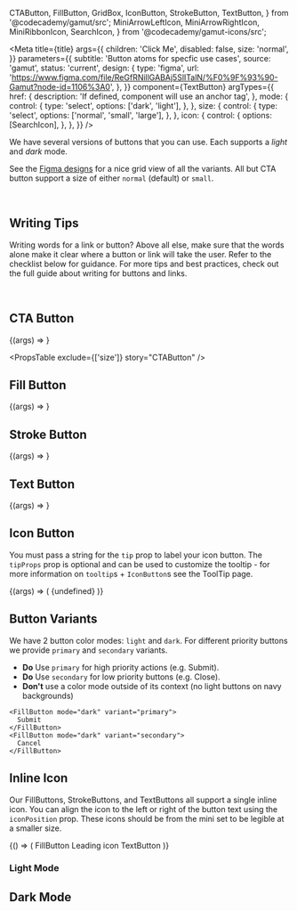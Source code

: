   CTAButton,
  FillButton,
  GridBox,
  IconButton,
  StrokeButton,
  TextButton,
} from '@codecademy/gamut/src';
  MiniArrowLeftIcon,
  MiniArrowRightIcon,
  MiniRibbonIcon,
  SearchIcon,
} from '@codecademy/gamut-icons/src';



<Meta
  title={title}
  args={{
    children: 'Click Me',
    disabled: false,
    size: 'normal',
  }}
  parameters={{
    subtitle: 'Button atoms for specfic use cases',
    source: 'gamut',
    status: 'current',
    design: {
      type: 'figma',
      url:
        'https://www.figma.com/file/ReGfRNillGABAj5SlITalN/%F0%9F%93%90-Gamut?node-id=1106%3A0',
    },
  }}
  component={TextButton}
  argTypes={{
    href: {
      description: 'If defined, component will use an anchor tag',
    },
    mode: {
      control: {
        type: 'select',
        options: ['dark', 'light'],
      },
    },
    size: {
      control: {
        type: 'select',
        options: ['normal', 'small', 'large'],
      },
    },
    icon: {
      control: {
        options: [SearchIcon],
      },
    },
  }}
/>

We have several versions of buttons that you can use.
Each supports a _light_ and _dark_ mode.

See the [Figma designs](https://www.figma.com/file/ReGfRNillGABAj5SlITalN/%F0%9F%93%90-Gamut?node-id=1106%3A0) for a nice grid view of all the variants.
All but CTA button support a size of either `normal` (default) or `small`.

<br />

## Writing Tips

Writing words for a link or button? Above all else, make sure that the words alone make it clear where a button or link will take the user. Refer to the checklist below for guidance. For more tips and best practices, check out the full guide about <LinkTo id="ux-writing-component-guidelines-buttons-and-links--page">writing for buttons and links</LinkTo>.

<CustomCheckbox
  htmlFor="buttons-1"
  label="Make sure it is clear where the link or button will take the user."
  spacing="tight"
/>
<CustomCheckbox
  htmlFor="buttons-2"
  label="Use sentence case, capitalizing only proper nouns."
  spacing="tight"
/>
<CustomCheckbox
  htmlFor="buttons-3"
  label="For buttons, start with an action-oriented verb (like “explore” or “view”)."
  spacing="tight"
/>
<CustomCheckbox
  htmlFor="buttons-4"
  label="For buttons, use 3 words or less (unless more words are necessary for clarity)."
  spacing="tight"
/>

<br />

## CTA Button

<Canvas>
  <Story name="CTAButton">{(args) => <CTAButton {...args} />}</Story>
</Canvas>

<PropsTable exclude={['size']} story="CTAButton" />

## Fill Button

<Canvas>
  <Story name="FillButton">{(args) => <FillButton {...args} />}</Story>
</Canvas>

<PropsTable story="FillButton" />

## Stroke Button

<Canvas>
  <Story name="StrokeButton">{(args) => <StrokeButton {...args} />}</Story>
</Canvas>

<PropsTable story="StrokeButton" />

## Text Button

<Canvas>
  <Story name="TextButton">{(args) => <TextButton {...args} />}</Story>
</Canvas>

<PropsTable story="TextButton" />

## Icon Button

You must pass a string for the `tip` prop to label your icon button. The `tipProps` prop is optional and can be used to customize the tooltip - for more information on `tooltip`s + `IconButton`s see the <LinkTo component="ToolTip">ToolTip page</LinkTo>.

<Canvas>
  <Story name="IconButton">
    {(args) => (
      <IconButton
        {...args}
        icon={SearchIcon}
        tip="ToolTip"
        tipProps={{ placement: 'floating' }}
      >
        {undefined}
      </IconButton>
    )}
  </Story>
</Canvas>

<PropsTable story="IconButton" />

## Button Variants

We have 2 button color modes: `light` and `dark`.
For different priority buttons we provide `primary` and `secondary` variants.

- **Do** Use `primary` for high priority actions (e.g. Submit).
- **Do** Use `secondary` for low priority buttons (e.g. Close).
- **Don't** use a color mode outside of its context (no light buttons on navy backgrounds)

```tsx
<FillButton mode="dark" variant="primary">
  Submit
</FillButton>
<FillButton mode="dark" variant="secondary">
  Cancel
</FillButton>
```

## Inline Icon

Our FillButtons, StrokeButtons, and TextButtons all support a single inline icon. You can align the icon to the left or right of the button text using the `iconPosition` prop. These icons should be from the mini set to be legible at a smaller size.

<Canvas>
  <Story name="Inline Icon">
    {() => (
      <GridBox gridTemplateColumns="1fr 1fr 1fr 3fr">
        <FillButton maxWidth="fit-content" icon={MiniArrowLeftIcon}>
          FillButton
        </FillButton>
        <StrokeButton maxWidth="fit-content" icon={MiniRibbonIcon}>
          Leading icon
        </StrokeButton>
        <TextButton
          maxWidth="fit-content"
          icon={MiniArrowRightIcon}
          iconPosition="right"
        >
          TextButton
        </TextButton>
      </GridBox>
    )}
  </Story>
</Canvas>

### Light Mode

<Canvas>
  <Story name="Light Mode">
    <ButtonScale mode="light" />
  </Story>
</Canvas>

## Dark Mode

<Canvas>
  <Story name="Dark Mode">
    <ButtonScale mode="dark" />
  </Story>
</Canvas>
